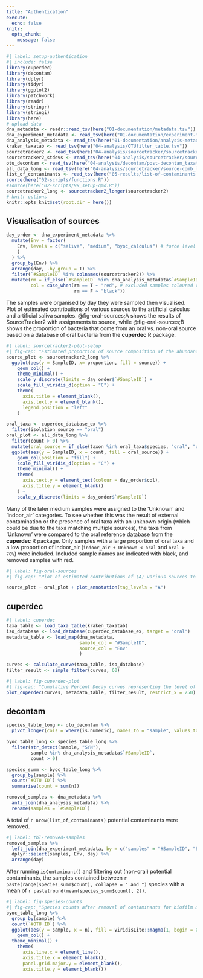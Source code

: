 ```yaml
---
title: "Authentication"
execute: 
  echo: false
knitr: 
  opts_chunk: 
    message: false
---
```


```r
#| label: setup-authentication
#| include: false
library(cuperdec)
library(decontam)
library(dplyr)
library(tidyr)
library(ggplot2)
library(patchwork)
library(readr)
library(stringr)
library(stringi)
library(here)
# upload data
dna_metadata <- readr::read_tsv(here("01-documentation/metadata.tsv"))
dna_experiment_metadata <- read_tsv(here("01-documentation/experiment-metadata.tsv"))
dna_analysis_metadata <- read_tsv(here("01-documentation/analysis-metadata.tsv"))
kraken_taxatab <- read_tsv(here("04-analysis/OTUfilter_table.tsv"))
sourcetracker2 <- read_tsv(here("04-analysis/sourcetracker/sourcetracker2_output/mixing_proportions.txt"))
sourcetracker2_stdevs <- read_tsv(here("04-analysis/sourcetracker/sourcetracker2_output/mixing_proportions_stds.txt")) 
otu_decontam <- read_tsv(here("04-analysis/decontam/post-decontam_taxatable.tsv"))
all_data_long <- read_tsv(here("04-analysis/sourcetracker/source-comb_long.tsv"))
list_of_contaminants <- read_tsv(here("05-results/list-of-contaminants.txt"))
source(here("02-scripts/functions.R"))
#source(here("02-scripts/99_setup-qmd.R"))
sourcetracker2_long <- sourcetracker2_longer(sourcetracker2)
# knitr options
knitr::opts_knit$set(root.dir = here())
```


## Visualisation of sources

```r
day_order <- dna_experiment_metadata %>%
  mutate(Env = factor(
    Env, levels = c("saliva", "medium", "byoc_calculus") # force level order so it doesn't order alphabetically
    ) 
  ) %>% 
  group_by(Env) %>%
  arrange(day, .by_group = T) %>%
  filter(`#SampleID` %in% colnames(sourcetracker2)) %>%
  mutate(rm = if_else(`#SampleID` %in% dna_analysis_metadata$`#SampleID`, F, T),
         col = case_when(rm == T ~ "red", # excluded samples coloured red
                         rm == F ~ "black"))
```

The samples were organised by day they were sampled then visualised. 
Plot of estimated contributions of various sources to the artificial
calculus and artificial saliva samples.
@fig-oral-sources;A shows the results of SourceTracker2 with assignments to source,
while @fig-oral-sources;B shows the proportion of bacteria that come from
an oral vs. non-oral source based on a database of oral bacteria from the **cuperdec** R package.


```r
#| label: sourcetracker2-plot-setup
#| fig-cap: "Estimated proportion of source composition of the abundance-filtered oral biofilm model samples using SourceTracker2. Names of removed samples in red text."
source_plot <- sourcetracker2_long %>% 
  ggplot(aes(y = SampleID, x= proportion, fill = source)) +
    geom_col() +
    theme_minimal() +
    scale_y_discrete(limits = day_order$`#SampleID`) +
    scale_fill_viridis_d(option = "C") +
    theme(
      axis.title = element_blank(),
      axis.text.y = element_blank(),
      legend.position = "left"
    )

oral_taxa <- cuperdec_database_ex %>%
  filter(isolation_source == "oral")
oral_plot <- all_data_long %>% 
  filter(count > 0) %>% 
  mutate(oral_source = if_else(taxon %in% oral_taxa$species, "oral", "other")) %>%
  ggplot(aes(y = SampleID, x = count, fill = oral_source)) +
    geom_col(position = "fill") +
    scale_fill_viridis_d(option = "C") +
    theme_minimal() +
    theme(
      axis.text.y = element_text(colour = day_order$col),
      axis.title.y = element_blank()
    ) +
    scale_y_discrete(limits = day_order$`#SampleID`)
```

Many of the later medium samples were assigned to the 'Unknown' and 'indoor_air'
categories. To see whether this was the result of external
contamination or the presence of oral taxa with an unknown origin (which could be
due to the taxa matching multiple sources), the taxa from 'Unknown' were compared
to the oral reference database from the **cuperdec** R package. Only samples with
a large proportion of oral taxa and a low proportion of indoor_air
(`indoor_air + Unknown < oral` and `oral > 70%`) were included. Included sample
names are indicated with black, and removed samples with red.

```r
#| label: fig-oral-sources
#| fig-cap: "Plot of estimated contributions of (A) various sources to the model calculus and model saliva samples, and (B) grouped into oral and non-oral sources using the cuperdec database for oral samples. Samples are arranged from top to bottom by how late in the experiment they were sampled, with bottom being the earliest samples. Sample names in red indicate samples that were removed from further analysis due to contamination."

source_plot + oral_plot + plot_annotation(tag_levels = "A")
```


## cuperdec

```r
#| label: cuperdec
taxa_table <- load_taxa_table(kraken_taxatab)
iso_database <- load_database(cuperdec_database_ex, target = "oral")
metadata_table <- load_map(dna_metadata,
                           sample_col = "#SampleID",
                           source_col = "Env"
                           )

curves <- calculate_curve(taxa_table, iso_database)
filter_result <- simple_filter(curves, 60)
```

```r
#| label: fig-cuperdec-plot
#| fig-cap: "Cumulative Percent Decay curves representing the level of 'endogenous' content of microbiome samples included in the study."
plot_cuperdec(curves, metadata_table, filter_result, restrict_x = 250)
```

## decontam

```r
species_table_long <- otu_decontam %>%
  pivot_longer(cols = where(is.numeric), names_to = "sample", values_to = "count")

byoc_table_long <- species_table_long %>% 
  filter(str_detect(sample, "SYN"),
         sample %in% dna_analysis_metadata$`#SampleID`,
         count > 0)

species_summ <- byoc_table_long %>%
  group_by(sample) %>%
  count(`#OTU ID`) %>%
  summarise(count = sum(n))

removed_samples <- dna_metadata %>%
  anti_join(dna_analysis_metadata) %>%
  rename(samples = `#SampleID`)
```

A total of `r nrow(list_of_contaminants)` potential contaminants were removed.

```r
#| label: tbl-removed-samples
removed_samples %>%
  left_join(dna_experiment_metadata, by = c("samples" = "#SampleID", "Env")) %>%
  dplyr::select(samples, Env, day) %>%
  arrange(day)
```

After running `isContaminant()` and filtering out (non-oral) potential contaminants,
the samples contained between
`r paste(range(species_summ$count), collapse = " and ")`
species with a mean of
`r paste(round(mean(species_summ$count), 2))`.

```r
#| label: fig-species-counts
#| fig-cap: "Species counts after removal of contaminants for biofilm model samples."
byoc_table_long %>% 
  group_by(sample) %>%
  count(`#OTU ID`) %>% 
  ggplot(aes(y = sample, x = n), fill = viridisLite::magma(1, begin = 0.5)) +
    geom_col() +
  theme_minimal() +
    theme(
      axis.line.x = element_line(),
      axis.title.x = element_blank(),
      panel.grid.major.y = element_blank(),
      axis.title.y = element_blank())
```

